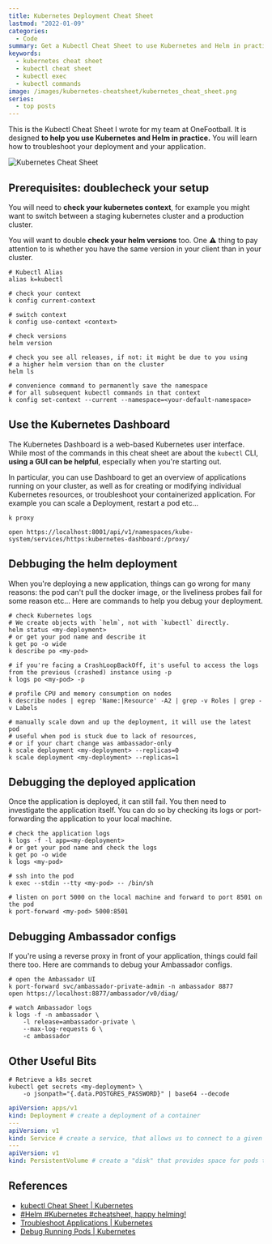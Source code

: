 ```yaml
---
title: Kubernetes Deployment Cheat Sheet
lastmod: "2022-01-09"
categories:
  - Code
summary: Get a Kubectl Cheat Sheet to use Kubernetes and Helm in practice. Troubleshoot your deployment and your application. Updated regularly.
keywords:
  - kubernetes cheat sheet
  - kubectl cheat sheet
  - kubectl exec
  - kubectl commands
image: /images/kubernetes-cheatsheet/kubernetes_cheat_sheet.png
series:
  - top posts
---
```


This is the Kubectl Cheat Sheet I wrote for my team at OneFootball. It is designed **to help you use Kubernetes and Helm in practice.** You will learn how to troubleshoot your deployment and your application.

![Kubernetes Cheat Sheet](/images/kubernetes-cheatsheet/kubernetes_cheat_sheet.png "Kubernetes Cheat Sheet")

## Prerequisites: doublecheck your setup

You will need to **check your kubernetes context**, for example you might want to switch between a staging kubernetes cluster and a production cluster.

You will want to double **check your helm versions** too. One ⚠️ thing to pay attention to is whether you have the same version in your client than in your cluster.

```shell
# Kubectl Alias
alias k=kubectl

# check your context
k config current-context

# switch context
k config use-context <context>

# check versions
helm version

# check you see all releases, if not: it might be due to you using
# a higher helm version than on the cluster
helm ls

# convenience command to permanently save the namespace
# for all subsequent kubectl commands in that context
k config set-context --current --namespace=<your-default-namespace>
```

## Use the Kubernetes Dashboard

The Kubernetes Dashboard is a web-based Kubernetes user interface. While most of the commands in this cheat sheet are about the `kubectl` CLI, **using a GUI can be helpful**, especially when you're starting out.

In particular, you can use Dashboard to get an overview of applications running on your cluster, as well as for creating or modifying individual Kubernetes resources, or troubleshoot your containerized application. For example you can scale a Deployment, restart a pod etc...

```shell
k proxy
```

```shell
open https://localhost:8001/api/v1/namespaces/kube-system/services/https:kubernetes-dashboard:/proxy/
```

## Debbuging the helm deployment

When you're deploying a new application, things can go wrong for many reasons: the pod can't pull the docker image, or the liveliness probes fail for some reason etc... Here are commands to help you debug your deployment.

```shell
# check Kubernetes logs
# We create objects with `helm`, not with `kubectl` directly.
helm status <my-deployment>
# or get your pod name and describe it
k get po -o wide
k describe po <my-pod>

# if you're facing a CrashLoopBackOff, it's useful to access the logs from the previous (crashed) instance using -p
k logs po <my-pod> -p

# profile CPU and memory consumption on nodes
k describe nodes | egrep 'Name:|Resource' -A2 | grep -v Roles | grep -v Labels

# manually scale down and up the deployment, it will use the latest pod
# useful when pod is stuck due to lack of resources,
# or if your chart change was ambassador-only
k scale deployment <my-deployment> --replicas=0
k scale deployment <my-deployment> --replicas=1
```

## Debugging the deployed application

Once the application is deployed, it can still fail. You then need to investigate the application itself. You can do so by checking its logs or port-forwarding the application to your local machine.

```shell
# check the application logs
k logs -f -l app=<my-deployment>
# or get your pod name and check the logs
k get po -o wide
k logs <my-pod>

# ssh into the pod
k exec --stdin --tty <my-pod> -- /bin/sh

# listen on port 5000 on the local machine and forward to port 8501 on the pod
k port-forward <my-pod> 5000:8501
```

## Debugging Ambassador configs

If you're using a reverse proxy in front of your application, things could fail there too. Here are commands to debug your Ambassador configs.

```shell
# open the Ambassador UI
k port-forward svc/ambassador-private-admin -n ambassador 8877
open https://localhost:8877/ambassador/v0/diag/

# watch Ambassador logs
k logs -f -n ambassador \
    -l release=ambassador-private \
    --max-log-requests 6 \
    -c ambassador
```

## Other Useful Bits

```shell
# Retrieve a k8s secret
kubectl get secrets <my-deployment> \
    -o jsonpath="{.data.POSTGRES_PASSWORD}" | base64 --decode
```

```yml
apiVersion: apps/v1
kind: Deployment # create a deployment of a container
---
apiVersion: v1
kind: Service # create a service, that allows us to connect to a given deployment
---
apiVersion: v1
kind: PersistentVolume # create a "disk" that provides space for pods to store data
```

## References

- [kubectl Cheat Sheet | Kubernetes](https://kubernetes.io/docs/reference/kubectl/cheatsheet/)
- [#Helm #Kubernetes #cheatsheet, happy helming!](https://gist.github.com/tuannvm/4e1bcc993f683ee275ed36e67c30ac49)
- [Troubleshoot Applications | Kubernetes](https://kubernetes.io/docs/tasks/debug-application-cluster/debug-application)
- [Debug Running Pods | Kubernetes](https://kubernetes.io/docs/tasks/debug-application-cluster/debug-running-pod/)
